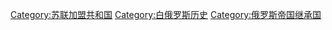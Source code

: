 [[Category:苏联加盟共和国|Category:苏联加盟共和国]]
[[Category:白俄罗斯历史|Category:白俄罗斯历史]]
[[Category:俄罗斯帝国继承国|Category:俄罗斯帝国继承国]]